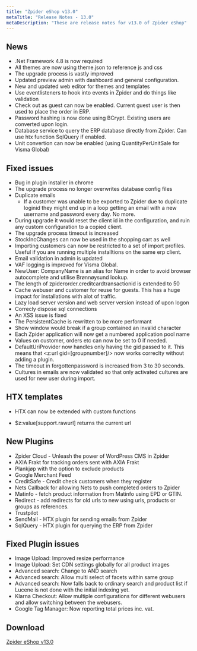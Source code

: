 ```yaml
---
title: "Zpider eShop v13.0"
metaTitle: "Release Notes - 13.0"
metaDescription: "These are release notes for v13.0 of Zpider eShop"
---
```


## News
- .Net Framework 4.8 is now required
- All themes are now using theme.json to reference js and css
- The upgrade process is vastly improved
- Updated preview admin with dashboard and general configuration.
- New and updated web editor for themes and templates
- Use eventlisteners to hook into events in Zpider and do things like validation
- Check out as guest can now be enabled. Current guest user is then used to place the order in ERP.
- Password hashing is now done using BCrypt. Existing users are converted upon login.
- Database service to query the ERP database directly from Zpider. Can use htx function SqlQuery if enabled.
- Unit convertion can now be enabled (using QuantityPerUnitSale for Visma Global)

## Fixed issues
 - Bug in plugin installer in chrome
 - The upgrade process no longer overwrites database config files
 - Duplicate emails 
    - If a customer was unable to be exported to Zpider due to duplicate loginid they might end up in a loop getting an email with a new username and password every day. No more.
 - During upgrade it would reset the client id in the configuration, and ruin any custom configuration to a copied client.
 - The upgrade process timeout is increased 
 - StockIncChanges can now be used in the shopping cart as well
 - Importing customers can now be restricted to a set of import profiles. Useful if you are running multiple installtions on the same erp client.
 - Email validation in admin is updated
 - VAF logging is improved for Visma Global.
 - NewUser: CompanyName is an alias for Name in order to avoid browser autocomplete and utilise Brønnøysund lookup.
 - The length of zpiderorder.creditcardtransactionid is extended to 50
 - Cache webuser and customer for reuse for guests. This has a huge impact for installations with alot of traffic.
 - Lazy load server version and web server version instead of upon logon
 - Correcly dispose sql connections
 - An XSS issue is fixed
 - The PersistentCache is rewritten to be more performant
 - Show window would break if a group contained an invalid character
 - Each Zpider application will now get a numbered application pool name
 - Values on customer, orders etc can now be set to 0 if needed.
 - DefaultUriProvider now handles only having the gid passed to it. This means that <z:url gid=[groupnumber]/> now works correclty without adding a plugin.
 - The timeout in forgottenpassword is increased from 3 to 30 seconds.
 - Cultures in emails are now validated so that only activated cultures are used for new user during import.

## HTX templates
 - HTX can now be extended with custom functions

 - $z:value[support.rawurl] returns the current url

## New Plugins
 - Zpider Cloud - Unleash the power of WordPress CMS in Zpider
 - AXIA Frakt for tracking orders sent with AXIA Frakt
 - Plankjøp with the option to exclude products
 - Google Merchant Feed
 - CreditSafe - Credit check customers when they register
 - Nets Callback for allowing Nets to push completed orders to Zpider
 - Matinfo - fetch product information from Matinfo using EPD or GTIN.
 - Redirect - add redirects for old urls to new using urls, products or groups as references.
 - Trustpilot
 - SendMail - HTX plugin for sending emails from Zpider
 - SqlQuery - HTX plugin for querying the ERP from Zpider

## Fixed Plugin issues
 - Image Upload: Improved resize performance
 - Image Upload: Set CDN settings globally for all product images
 - Advanced search: Change to AND search
 - Advanced search: Allow multi select of facets within same group
 - Advanced search: Now falls back to ordinary search and product list if Lucene is not done with the initial indexing yet.
 - Klarna Checkout: Allow multiple configurations for different webusers and allow switching between the webusers.
 - Google Tag Manager: Now reporting total prices inc. vat.


## Download

[Zpider eShop v13.0](https://download.zpider.io/release/Zpider-v13.0.zip)